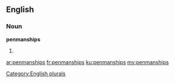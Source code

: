 ==English==

===Noun===
'''penmanships'''

# {{plural of|[[penmanship]]}}

[[Category:English plurals]]

[[ar:penmanships]]
[[fr:penmanships]]
[[ku:penmanships]]
[[my:penmanships]]